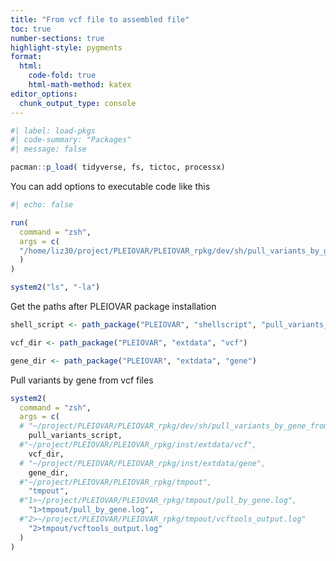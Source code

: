 ```yaml
---
title: "From vcf file to assembled file"
toc: true
number-sections: true
highlight-style: pygments
format:
  html: 
    code-fold: true
    html-math-method: katex
editor_options: 
  chunk_output_type: console
---
```


```r
#| label: load-pkgs
#| code-summary: "Packages"
#| message: false

pacman::p_load( tidyverse, fs, tictoc, processx)
```

You can add options to executable code like this

```r
#| echo: false

run(
  command = "zsh",
  args = c(
  "/home/liz30/project/PLEIOVAR/PLEIOVAR_rpkg/dev/sh/pull_variants_by_gene_from_vcf_v2.sh", "~/project/PLEIOVAR/PLEIOVAR_rpkg/inst/extdata/vcf",  "~/project/PLEIOVAR/PLEIOVAR_rpkg/inst/extdata/gene",   "~/project/PLEIOVAR/PLEIOVAR_rpkg/tmpout", "1>~/project/PLEIOVAR/PLEIOVAR_rpkg/tmpout/pull_by_gene.log", "2>~/project/PLEIOVAR/PLEIOVAR_rpkg/tmpout/vcftools_output.log"
  )
)
```

```r
system2("ls", "-la")
```

Get the paths after PLEIOVAR package installation

```r

shell_script <- path_package("PLEIOVAR", "shellscript", "pull_variants_by_gene_from_vcf_v2.sh")

vcf_dir <- path_package("PLEIOVAR", "extdata", "vcf")

gene_dir <- path_package("PLEIOVAR", "extdata", "gene")

```

Pull variants by gene from vcf files

```r

system2(
  command = "zsh",
  args = c(
  # "~/project/PLEIOVAR/PLEIOVAR_rpkg/dev/sh/pull_variants_by_gene_from_vcf_v2.sh", 
    pull_variants_script,
  #"~/project/PLEIOVAR/PLEIOVAR_rpkg/inst/extdata/vcf",  
    vcf_dir,
  # "~/project/PLEIOVAR/PLEIOVAR_rpkg/inst/extdata/gene",   
    gene_dir,
  #"~/project/PLEIOVAR/PLEIOVAR_rpkg/tmpout", 
    "tmpout",
  #"1>~/project/PLEIOVAR/PLEIOVAR_rpkg/tmpout/pull_by_gene.log", 
    "1>tmpout/pull_by_gene.log", 
  #"2>~/project/PLEIOVAR/PLEIOVAR_rpkg/tmpout/vcftools_output.log"
    "2>tmpout/vcftools_output.log"
  )
)

```
